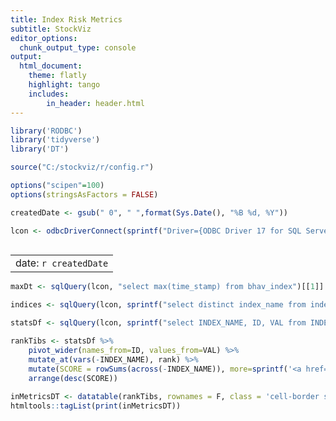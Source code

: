 ```yaml
---
title: Index Risk Metrics
subtitle: StockViz
editor_options:
  chunk_output_type: console
output: 
  html_document:
    theme: flatly
    highlight: tango
    includes:
        in_header: header.html
---
```


```r
library('RODBC')
library('tidyverse')
library('DT')

source("C:/stockviz/r/config.r")

options("scipen"=100)
options(stringsAsFactors = FALSE)

createdDate <- gsub(" 0", " ",format(Sys.Date(), "%B %d, %Y"))

lcon <- odbcDriverConnect(sprintf("Driver={ODBC Driver 17 for SQL Server};Server=%s;Database=%s;Uid=%s;Pwd=%s;", ldbserver, ldbname, ldbuser, ldbpassword), case = "nochange", believeNRows = TRUE)
	
```

---
date: `r createdDate`
---

```r
maxDt <- sqlQuery(lcon, "select max(time_stamp) from bhav_index")[[1]]

indices <- sqlQuery(lcon, sprintf("select distinct index_name from index_capm where time_stamp = '%s'", maxDt))[,1]

statsDf <- sqlQuery(lcon, sprintf("select INDEX_NAME, ID, VAL from INDEX_CAPM where INDEX_NAME in ('%s')", paste(indices, collapse="','"))) 

rankTibs <- statsDf %>% 
	pivot_wider(names_from=ID, values_from=VAL) %>% 
	mutate_at(vars(-INDEX_NAME), rank) %>%
	mutate(SCORE = rowSums(across(-INDEX_NAME)), more=sprintf('<a href="/reports/index/risk/rp-%s.html" target="_blank">>>></a>', gsub("[^[:alnum:] ]| ", "", INDEX_NAME))) %>%
	arrange(desc(SCORE))
	
inMetricsDT <- datatable(rankTibs, rownames = F, class = 'cell-border stripe', escape = c(rep(T, ncol(rankTibs)-1), F), filter='none', colnames = c("", names(rankTibs)[-1]), options = list(dom = 't', pageLength = nrow(rankTibs)))
htmltools::tagList(print(inMetricsDT))

```
